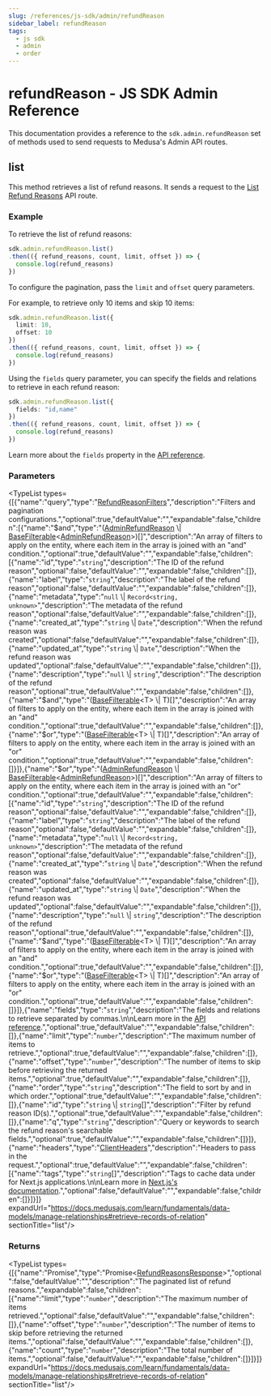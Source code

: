 ```yaml
---
slug: /references/js-sdk/admin/refundReason
sidebar_label: refundReason
tags:
  - js sdk
  - admin
  - order
---
```



# refundReason - JS SDK Admin Reference

This documentation provides a reference to the `sdk.admin.refundReason` set of methods used to send requests to Medusa's Admin API routes.

## list

This method retrieves a list of refund reasons. It sends a request to the 
[List Refund Reasons](https://docs.medusajs.com/api/admin#refund-reasons\_getrefundreasons)
API route.

### Example

To retrieve the list of refund reasons:

```ts
sdk.admin.refundReason.list()
.then(({ refund_reasons, count, limit, offset }) => {
  console.log(refund_reasons)
})
```

To configure the pagination, pass the `limit` and `offset` query parameters.

For example, to retrieve only 10 items and skip 10 items:

```ts
sdk.admin.refundReason.list({
  limit: 10,
  offset: 10
})
.then(({ refund_reasons, count, limit, offset }) => {
  console.log(refund_reasons)
})
```

Using the `fields` query parameter, you can specify the fields and relations to retrieve
in each refund reason:

```ts
sdk.admin.refundReason.list({
  fields: "id,name"
})
.then(({ refund_reasons, count, limit, offset }) => {
  console.log(refund_reasons)
})
```

Learn more about the `fields` property in the [API reference](https://docs.medusajs.com/api/admin#select-fields-and-relations).

### Parameters

<TypeList types={[{"name":"query","type":"[RefundReasonFilters](../../../../../types/HttpTypes/interfaces/types.HttpTypes.RefundReasonFilters/page.mdx)","description":"Filters and pagination configurations.","optional":true,"defaultValue":"","expandable":false,"children":[{"name":"$and","type":"([AdminRefundReason](../../../../../types/HttpTypes/interfaces/types.HttpTypes.AdminRefundReason/page.mdx) \\| [BaseFilterable](../../../../../types/DAL/interfaces/types.DAL.BaseFilterable/page.mdx)&#60;[AdminRefundReason](../../../../../types/HttpTypes/interfaces/types.HttpTypes.AdminRefundReason/page.mdx)&#62;)[]","description":"An array of filters to apply on the entity, where each item in the array is joined with an \"and\" condition.","optional":true,"defaultValue":"","expandable":false,"children":[{"name":"id","type":"`string`","description":"The ID of the refund reason","optional":false,"defaultValue":"","expandable":false,"children":[]},{"name":"label","type":"`string`","description":"The label of the refund reason","optional":false,"defaultValue":"","expandable":false,"children":[]},{"name":"metadata","type":"`null` \\| `Record<string, unknown>`","description":"The metadata of the refund reason","optional":false,"defaultValue":"","expandable":false,"children":[]},{"name":"created_at","type":"`string` \\| `Date`","description":"When the refund reason was created","optional":false,"defaultValue":"","expandable":false,"children":[]},{"name":"updated_at","type":"`string` \\| `Date`","description":"When the refund reason was updated","optional":false,"defaultValue":"","expandable":false,"children":[]},{"name":"description","type":"`null` \\| `string`","description":"The description of the refund reason","optional":true,"defaultValue":"","expandable":false,"children":[]},{"name":"$and","type":"([BaseFilterable](../../../../../types/DAL/interfaces/types.DAL.BaseFilterable/page.mdx)&#60;T&#62; \\| T)[]","description":"An array of filters to apply on the entity, where each item in the array is joined with an \"and\" condition.","optional":true,"defaultValue":"","expandable":false,"children":[]},{"name":"$or","type":"([BaseFilterable](../../../../../types/DAL/interfaces/types.DAL.BaseFilterable/page.mdx)&#60;T&#62; \\| T)[]","description":"An array of filters to apply on the entity, where each item in the array is joined with an \"or\" condition.","optional":true,"defaultValue":"","expandable":false,"children":[]}]},{"name":"$or","type":"([AdminRefundReason](../../../../../types/HttpTypes/interfaces/types.HttpTypes.AdminRefundReason/page.mdx) \\| [BaseFilterable](../../../../../types/DAL/interfaces/types.DAL.BaseFilterable/page.mdx)&#60;[AdminRefundReason](../../../../../types/HttpTypes/interfaces/types.HttpTypes.AdminRefundReason/page.mdx)&#62;)[]","description":"An array of filters to apply on the entity, where each item in the array is joined with an \"or\" condition.","optional":true,"defaultValue":"","expandable":false,"children":[{"name":"id","type":"`string`","description":"The ID of the refund reason","optional":false,"defaultValue":"","expandable":false,"children":[]},{"name":"label","type":"`string`","description":"The label of the refund reason","optional":false,"defaultValue":"","expandable":false,"children":[]},{"name":"metadata","type":"`null` \\| `Record<string, unknown>`","description":"The metadata of the refund reason","optional":false,"defaultValue":"","expandable":false,"children":[]},{"name":"created_at","type":"`string` \\| `Date`","description":"When the refund reason was created","optional":false,"defaultValue":"","expandable":false,"children":[]},{"name":"updated_at","type":"`string` \\| `Date`","description":"When the refund reason was updated","optional":false,"defaultValue":"","expandable":false,"children":[]},{"name":"description","type":"`null` \\| `string`","description":"The description of the refund reason","optional":true,"defaultValue":"","expandable":false,"children":[]},{"name":"$and","type":"([BaseFilterable](../../../../../types/DAL/interfaces/types.DAL.BaseFilterable/page.mdx)&#60;T&#62; \\| T)[]","description":"An array of filters to apply on the entity, where each item in the array is joined with an \"and\" condition.","optional":true,"defaultValue":"","expandable":false,"children":[]},{"name":"$or","type":"([BaseFilterable](../../../../../types/DAL/interfaces/types.DAL.BaseFilterable/page.mdx)&#60;T&#62; \\| T)[]","description":"An array of filters to apply on the entity, where each item in the array is joined with an \"or\" condition.","optional":true,"defaultValue":"","expandable":false,"children":[]}]},{"name":"fields","type":"`string`","description":"The fields and relations to retrieve separated by commas.\n\nLearn more in the [API reference](https://docs.medusajs.com/api/store#select-fields-and-relations).","optional":true,"defaultValue":"","expandable":false,"children":[]},{"name":"limit","type":"`number`","description":"The maximum number of items to retrieve.","optional":true,"defaultValue":"","expandable":false,"children":[]},{"name":"offset","type":"`number`","description":"The number of items to skip before retrieving the returned items.","optional":true,"defaultValue":"","expandable":false,"children":[]},{"name":"order","type":"`string`","description":"The field to sort by and in which order.","optional":true,"defaultValue":"","expandable":false,"children":[]},{"name":"id","type":"`string` \\| `string`[]","description":"Filter by refund reason ID(s).","optional":true,"defaultValue":"","expandable":false,"children":[]},{"name":"q","type":"`string`","description":"Query or keywords to search the refund reason's searchable fields.","optional":true,"defaultValue":"","expandable":false,"children":[]}]},{"name":"headers","type":"[ClientHeaders](../../../types/js_sdk.admin.ClientHeaders/page.mdx)","description":"Headers to pass in the request.","optional":true,"defaultValue":"","expandable":false,"children":[{"name":"tags","type":"`string`[]","description":"Tags to cache data under for Next.js applications.\n\nLearn more in [Next.js's documentation](https://nextjs.org/docs/app/building-your-application/caching#fetch-optionsnexttags-and-revalidatetag).","optional":false,"defaultValue":"","expandable":false,"children":[]}]}]} expandUrl="https://docs.medusajs.com/learn/fundamentals/data-models/manage-relationships#retrieve-records-of-relation" sectionTitle="list"/>

### Returns

<TypeList types={[{"name":"Promise","type":"Promise&#60;[RefundReasonsResponse](../../../../../types/HttpTypes/types/types.HttpTypes.RefundReasonsResponse/page.mdx)&#62;","optional":false,"defaultValue":"","description":"The paginated list of refund reasons.","expandable":false,"children":[{"name":"limit","type":"`number`","description":"The maximum number of items retrieved.","optional":false,"defaultValue":"","expandable":false,"children":[]},{"name":"offset","type":"`number`","description":"The number of items to skip before retrieving the returned items.","optional":false,"defaultValue":"","expandable":false,"children":[]},{"name":"count","type":"`number`","description":"The total number of items.","optional":false,"defaultValue":"","expandable":false,"children":[]}]}]} expandUrl="https://docs.medusajs.com/learn/fundamentals/data-models/manage-relationships#retrieve-records-of-relation" sectionTitle="list"/>
